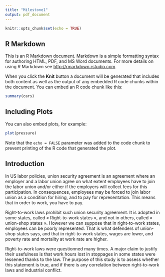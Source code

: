 ```yaml
---
title: "Milestone1"
output: pdf_document
---
```


```r
knitr::opts_chunk$set(echo = TRUE)
```

## R Markdown

This is an R Markdown document. Markdown is a simple formatting syntax for authoring HTML, PDF, and MS Word documents. For more details on using R Markdown see <http://rmarkdown.rstudio.com>.

When you click the **Knit** button a document will be generated that includes both content as well as the output of any embedded R code chunks within the document. You can embed an R code chunk like this:

```r
summary(cars)
```

## Including Plots

You can also embed plots, for example:

```r
plot(pressure)
```

Note that the `echo = FALSE` parameter was added to the code chunk to prevent printing of the R code that generated the plot.

## Introduction

In US labor policies, union security agreement is an agreement where an employer and a labor union agree on what extent employees have to join the labor union and/or either if the employers will collect fees for this participation.
In consequences, employees may be forced to join labor union as a condition for hiring, and to pay for representation. This means that in order to work, you have to pay.

Right-to-work laws prohibit such union security agreement.  It is adopted in some states, called « Right-to-work states », and not in others, called « union-shop states ».
However we can suppose that in right-to-work states, employees can be poorly represented. That is what defenders of union-shop states says, and that in right-to-work states, wages are lower, and poverty rate and mortality at work rate are higher.

Right-to-work laws were questionned many times. A major claim to justify their usefulness is that work hours lost in stoppages in some states were lessened thanks to the law.
The purpose of this study is to assess whether this statement is true, and if there is any correlation between right-to-work laws and industrial conflict.

